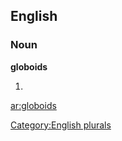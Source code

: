 ==English==

===Noun===
'''globoids'''

# {{plural of|[[globoid]]}}

[[Category:English plurals]]

[[ar:globoids]]